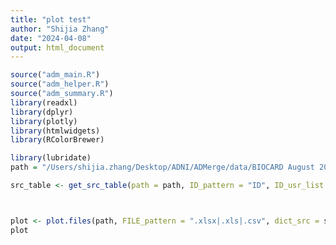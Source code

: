 ```yaml
---
title: "plot test"
author: "Shijia Zhang"
date: "2024-04-08"
output: html_document
---
```


```r
source("adm_main.R")
source("adm_helper.R")
source("adm_summary.R")
library(readxl)
library(dplyr)
library(plotly)
library(htmlwidgets)
library(RColorBrewer)
```

```r
library(lubridate)
path = "/Users/shijia.zhang/Desktop/ADNI/ADMerge/data/BIOCARD August 2021 internal"

src_table <- get_src_table(path = path, ID_pattern = "ID", ID_usr_list = c("SUBJECT_ID"), , DATE_usr_list = c("date","VISITDATE","MRIDATE"))



plot <- plot.files(path, FILE_pattern = ".xlsx|.xls|.csv", dict_src = src_table) 
plot


```






